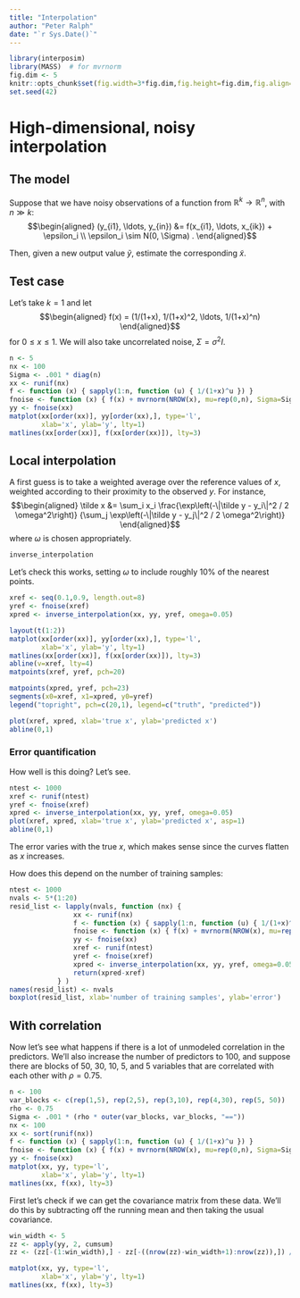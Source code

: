 ```yaml
---
title: "Interpolation"
author: "Peter Ralph"
date: "`r Sys.Date()`"
---
```



```r
library(interposim)
library(MASS)  # for mvrnorm
fig.dim <- 5
knitr::opts_chunk$set(fig.width=3*fig.dim,fig.height=fig.dim,fig.align='center')
set.seed(42)
```

# High-dimensional, noisy interpolation


## The model

Suppose that we have noisy observations of a function from $\mathbb{R}^k \to \mathbb{R}^n$,
with $n \gg k$:
$$\begin{aligned}
  (y_{i1}, \ldots, y_{in}) &= f(x_{i1}, \ldots, x_{ik}) + \epsilon_i \\
  \epsilon_i \sim N(0, \Sigma) .
\end{aligned}$$

Then, given a new output value $\tilde y$, estimate the corresponding $\tilde x$.


## Test case

Let's take $k=1$ and let
$$\begin{aligned}
    f(x) = (1/(1+x), 1/(1+x)^2, \ldots, 1/(1+x)^n)
\end{aligned}$$
for $0 \le x \le 1$.
We will also take uncorrelated noise, $\Sigma = \sigma^2 I$.

```r
n <- 5
nx <- 100
Sigma <- .001 * diag(n)
xx <- runif(nx)
f <- function (x) { sapply(1:n, function (u) { 1/(1+x)^u }) }
fnoise <- function (x) { f(x) + mvrnorm(NROW(x), mu=rep(0,n), Sigma=Sigma) }
yy <- fnoise(xx)
matplot(xx[order(xx)], yy[order(xx),], type='l', 
        xlab='x', ylab='y', lty=1)
matlines(xx[order(xx)], f(xx[order(xx)]), lty=3)
```


## Local interpolation

A first guess is to take a weighted average over the reference values of $x$,
weighted according to their proximity to the observed $y$.
For instance,
$$\begin{aligned}
    \tilde x &= \sum_i x_i 
    \frac{\exp\left(-\|\tilde y - y_i\|^2 / 2 \omega^2\right)}
         {\sum_j \exp\left(-\|\tilde y - y_j\|^2 / 2 \omega^2\right)}
\end{aligned}$$
where $\omega$ is chosen appropriately.

```r
inverse_interpolation
```

Let's check this works, 
setting $\omega$ to include roughly 10\% of the nearest points.
```r
xref <- seq(0.1,0.9, length.out=8)
yref <- fnoise(xref)
xpred <- inverse_interpolation(xx, yy, yref, omega=0.05)

layout(t(1:2))
matplot(xx[order(xx)], yy[order(xx),], type='l', 
        xlab='x', ylab='y', lty=1)
matlines(xx[order(xx)], f(xx[order(xx)]), lty=3)
abline(v=xref, lty=4)
matpoints(xref, yref, pch=20)

matpoints(xpred, yref, pch=23)
segments(x0=xref, x1=xpred, y0=yref)
legend("topright", pch=c(20,1), legend=c("truth", "predicted"))

plot(xref, xpred, xlab='true x', ylab='predicted x')
abline(0,1)
```

### Error quantification

How well is this doing?  Let's see.
```r
ntest <- 1000
xref <- runif(ntest)
yref <- fnoise(xref)
xpred <- inverse_interpolation(xx, yy, yref, omega=0.05)
plot(xref, xpred, xlab='true x', ylab='predicted x', asp=1)
abline(0,1)
```
The error varies with the true $x$, 
which makes sense since the curves flatten as $x$ increases.

How does this depend on the number of training samples:
```r
ntest <- 1000
nvals <- 5*(1:20)
resid_list <- lapply(nvals, function (nx) {
                xx <- runif(nx)
                f <- function (x) { sapply(1:n, function (u) { 1/(1+x)^u }) }
                fnoise <- function (x) { f(x) + mvrnorm(NROW(x), mu=rep(0,n), Sigma=Sigma) }
                yy <- fnoise(xx)
                xref <- runif(ntest)
                yref <- fnoise(xref)
                xpred <- inverse_interpolation(xx, yy, yref, omega=0.05)
                return(xpred-xref)
            } )
names(resid_list) <- nvals
boxplot(resid_list, xlab='number of training samples', ylab='error')
```

## With correlation

Now let's see what happens if there is a lot of unmodeled correlation in the predictors.
We'll also increase the number of predictors to 100,
and suppose there are blocks of 50, 30, 10, 5, and 5 variables
that are correlated with each other with $\rho=0.75$.

```r
n <- 100
var_blocks <- c(rep(1,5), rep(2,5), rep(3,10), rep(4,30), rep(5, 50))
rho <- 0.75
Sigma <- .001 * (rho * outer(var_blocks, var_blocks, "=="))
nx <- 100
xx <- sort(runif(nx))
f <- function (x) { sapply(1:n, function (u) { 1/(1+x)^u }) }
fnoise <- function (x) { f(x) + mvrnorm(NROW(x), mu=rep(0,n), Sigma=Sigma) }
yy <- fnoise(xx)
matplot(xx, yy, type='l', 
        xlab='x', ylab='y', lty=1)
matlines(xx, f(xx), lty=3)
```

First let's check if we can get the covariance matrix from these data.
We'll do this by subtracting off the running mean and then taking the usual covariance.
```r
win_width <- 5
zz <- apply(yy, 2, cumsum)
zz <- (zz[-(1:win_width),] - zz[-((nrow(zz)-win_width+1):nrow(zz)),]) / win_width

matplot(xx, yy, type='l', 
        xlab='x', ylab='y', lty=1)
matlines(xx, f(xx), lty=3)
```

